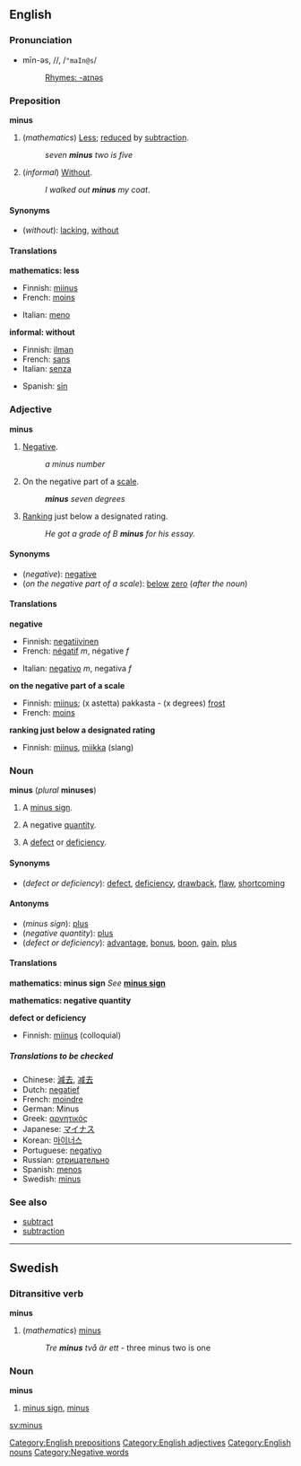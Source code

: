 ==English==
===Pronunciation===
*mīn-əs, /{{IPAchar|ˈmaɪnəs}}/, /<tt>"maIn@s</tt>/
*:[[Rhymes:English:-aɪnəs|Rhymes: -aɪnəs]]

===Preposition===
'''minus'''

#(''mathematics'') [[Less]]; [[reduce]]d by [[subtraction]].
#:''seven '''minus''' two is five''
#(''informal'') [[Without]].
#:''I walked out '''minus''' my coat''.

====Synonyms====
*(''without''): [[lacking]], [[without]]

====Translations====

'''mathematics: less'''
{{top}}
*Finnish: [[miinus]]
*French: [[moins]]
{{mid}}
*Italian: [[meno]]
{{bottom}}

'''informal: without'''
{{top}}
*Finnish: [[ilman]]
*French: [[sans]]
*Italian: [[senza]]
{{mid}}
*Spanish: [[sin#Spanish|sin]]
{{bottom}}

===Adjective===
'''minus'''

#{{mathematics}} [[Negative]].
#:''a minus number''
#On the negative part of a [[scale]].
#:'''''minus''' seven degrees''
#[[Rank]]ing just below a designated rating.
#:''He got a grade of B '''minus''' for his essay.''

====Synonyms====
*(''negative''): [[negative]]
*(''on the negative part of a scale''): [[below]] [[zero]] (''after the noun'')

====Translations====

'''negative'''
{{top}}
*Finnish: [[negatiivinen]]
*French: [[négatif]] ''m'', négative ''f''
{{mid}}
*Italian: [[negativo#Italian|negativo]] ''m'', negativa ''f''
{{bottom}}

'''on the negative part of a scale'''
{{top}}
*Finnish: [[miinus]]; (x astetta) pakkasta - (x degrees) [[frost]]
*French: [[moins]]
{{mid}}
{{bottom}}

'''ranking just below a designated rating'''
{{top}}
*Finnish: [[miinus]], [[miikka]] (slang)
{{mid}}
{{bottom}}

===Noun===
'''minus''' (''plural'' '''minuses''')

#{{mathematics}} A [[minus sign]].
#{{mathematics}} A negative [[quantity]].
#A [[defect]] or [[deficiency]].

====Synonyms====
*(''defect or deficiency''): [[defect]], [[deficiency]], [[drawback]], [[flaw]], [[shortcoming]]

====Antonyms====
*(''minus sign''): [[plus]]
*(''negative quantity''): [[plus]]
*(''defect or deficiency''): [[advantage]], [[bonus]], [[boon]], [[gain]], [[plus]]

====Translations====

'''mathematics: minus sign'''
''See'' '''[[minus sign]]'''

'''mathematics: negative quantity'''
{{top}}
{{mid}}
{{bottom}}

'''defect or deficiency'''
{{top}}
*Finnish: [[miinus]] (colloquial)
{{mid}}
{{bottom}}

=====Translations to be checked=====
<!--Remove this section once all of the translations below have been moved into the tables above.-->
{{checktrans}}

*Chinese: [[減去]], [[减去]]
*Dutch: [[negatief]]
*French: [[moindre]]<!--this means "least", not "minus"-->
*German: Minus
*Greek: [[αρνητικός]]
*Japanese: [[マイナス]]
*Korean: [[마이너스]]
*Portuguese: [[negativo#Portuguese|negativo]]
*Russian: [[отрицательно]]
*Spanish: [[menos]]
*Swedish: [[minus#Swedish|minus]]

===See also===
*[[subtract]]
*[[subtraction]]

----
==Swedish==
===Ditransitive verb===
'''minus'''

#(''mathematics'') [[minus#English|minus]]
#:''Tre '''minus''' två är ett'' - three minus two is one

===Noun===
'''minus'''

#[[minus sign]], [[minus#English|minus]]

[[Category:English prepositions]]
[[Category:English adjectives]]
[[Category:English nouns]]
[[Category:Negative words]]

[[sv:minus]]